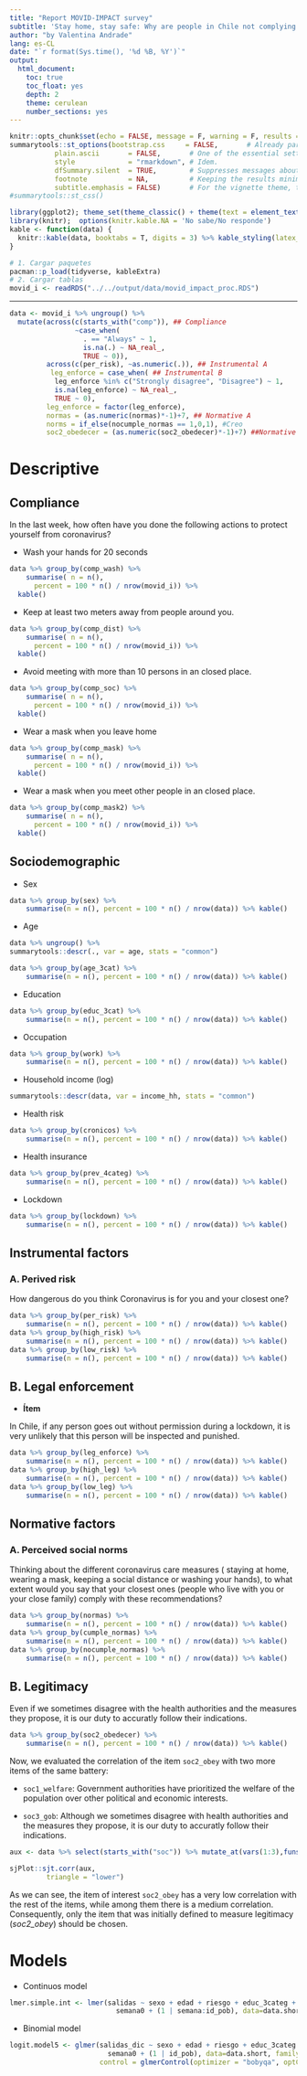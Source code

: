 ```yaml
---
title: "Report MOVID-IMPACT survey"
subtitle: 'Stay home, stay safe: Why are people in Chile not complying with stay-at-home recommendations and restrictions?<br>ANID-COVID N°960 “CoV-IMPACT-C”'
author: "by Valentina Andrade"
lang: es-CL
date: "`r format(Sys.time(), '%d %B, %Y')`"
output:
  html_document:
    toc: true
    toc_float: yes
    depth: 2
    theme: cerulean
    number_sections: yes
---
```

```r
knitr::opts_chunk$set(echo = FALSE, message = F, warning = F, results = 'asis')
summarytools::st_options(bootstrap.css     = FALSE,       # Already part of the theme so no need for it
           plain.ascii       = FALSE,       # One of the essential settings
           style             = "rmarkdown", # Idem.
           dfSummary.silent  = TRUE,        # Suppresses messages about temporary files
           footnote          = NA,          # Keeping the results minimalistic
           subtitle.emphasis = FALSE)       # For the vignette theme, this gives better results.
#summarytools::st_css()

library(ggplot2); theme_set(theme_classic() + theme(text = element_text(size = 12)))
library(knitr);  options(knitr.kable.NA = 'No sabe/No responde')
kable <- function(data) {
  knitr::kable(data, booktabs = T, digits = 3) %>% kable_styling(latex_options =c("striped", "scale_down"),bootstrap_options = c("striped", "hover", "responsive", "condensed"))
}
```

```r
# 1. Cargar paquetes
pacman::p_load(tidyverse, kableExtra)
# 2. Cargar tablas
movid_i <- readRDS("../../output/data/movid_impact_proc.RDS")
```
----

```r
data <- movid_i %>% ungroup() %>%  
  mutate(across(c(starts_with("comp")), ## Compliance
                ~case_when(
                  . == "Always" ~ 1,
                  is.na(.) ~ NA_real_,
                  TRUE ~ 0)), 
         across(c(per_risk), ~as.numeric(.)), ## Instrumental A 
          leg_enforce = case_when( ## Instrumental B
           leg_enforce %in% c("Strongly disagree", "Disagree") ~ 1,
           is.na(leg_enforce) ~ NA_real_,
           TRUE ~ 0),
         leg_enforce = factor(leg_enforce),
         normas = (as.numeric(normas)*-1)+7, ## Normative A
         norms = if_else(nocumple_normas == 1,0,1), #Creo 
         soc2_obedecer = (as.numeric(soc2_obedecer)*-1)+7) ##Normative B
```


# Descriptive

## Compliance

In the last week, how often have you done the following actions to protect yourself from coronavirus?

  - Wash your hands for 20 seconds

```r
data %>% group_by(comp_wash) %>% 
    summarise( n = n(),
      percent = 100 * n() / nrow(movid_i)) %>%
  kable()
```

  - Keep at least two meters away from people around you.
```r
data %>% group_by(comp_dist) %>% 
    summarise( n = n(),
      percent = 100 * n() / nrow(movid_i)) %>%
  kable()
```

  - Avoid meeting with more than 10 persons in an closed place.
  
```r
data %>% group_by(comp_soc) %>% 
    summarise( n = n(),
      percent = 100 * n() / nrow(movid_i)) %>%
  kable()
```

  - Wear a mask when you leave home

```r
data %>% group_by(comp_mask) %>% 
    summarise( n = n(),
      percent = 100 * n() / nrow(movid_i)) %>%
  kable()
```

  - Wear a mask when you meet other people in an closed place.

```r
data %>% group_by(comp_mask2) %>% 
    summarise( n = n(),
      percent = 100 * n() / nrow(movid_i)) %>%
  kable()
```


## Sociodemographic

- Sex

```r
data %>% group_by(sex) %>% 
    summarise(n = n(), percent = 100 * n() / nrow(data)) %>% kable()
```

- Age

```r
data %>% ungroup() %>% 
summarytools::descr(., var = age, stats = "common")
```

```r
data %>% group_by(age_3cat) %>% 
    summarise(n = n(), percent = 100 * n() / nrow(data)) %>% kable()
```

- Education

```r
data %>% group_by(educ_3cat) %>% 
    summarise(n = n(), percent = 100 * n() / nrow(data)) %>% kable()
```

- Occupation

```r
data %>% group_by(work) %>% 
    summarise(n = n(), percent = 100 * n() / nrow(data)) %>% kable()
```


- Household income (log)

```r
summarytools::descr(data, var = income_hh, stats = "common")
```


- Health risk

```r
data %>% group_by(cronicos) %>% 
    summarise(n = n(), percent = 100 * n() / nrow(data)) %>% kable()
```

- Health insurance

```r
data %>% group_by(prev_4categ) %>% 
    summarise(n = n(), percent = 100 * n() / nrow(data)) %>% kable()
```

- Lockdown

```r
data %>% group_by(lockdown) %>% 
    summarise(n = n(), percent = 100 * n() / nrow(data)) %>% kable()
```



## Instrumental factors

### A. Perived risk

How dangerous do you think Coronavirus is for you and your closest one?

```r
data %>% group_by(per_risk) %>% 
    summarise(n = n(), percent = 100 * n() / nrow(data)) %>% kable()
data %>% group_by(high_risk) %>% 
    summarise(n = n(), percent = 100 * n() / nrow(data)) %>% kable()
data %>% group_by(low_risk) %>% 
    summarise(n = n(), percent = 100 * n() / nrow(data)) %>% kable()

```

## B. Legal enforcement

- **Ítem**

In Chile, if any person goes out without permission during a lockdown, it is very unlikely that this person will be inspected and punished.

```r
data %>% group_by(leg_enforce) %>% 
    summarise(n = n(), percent = 100 * n() / nrow(data)) %>% kable()
data %>% group_by(high_leg) %>% 
    summarise(n = n(), percent = 100 * n() / nrow(data)) %>% kable()
data %>% group_by(low_leg) %>% 
    summarise(n = n(), percent = 100 * n() / nrow(data)) %>% kable()

```


## Normative factors

### A. Perceived social norms

Thinking about the different coronavirus care measures ( staying at home, wearing a mask, keeping a social distance or washing your hands), to what extent would you say that your closest ones (people who live with you or your close family) comply with these recommendations?

```r
data %>% group_by(normas) %>% 
    summarise(n = n(), percent = 100 * n() / nrow(data)) %>% kable()
data %>% group_by(cumple_normas) %>% 
    summarise(n = n(), percent = 100 * n() / nrow(data)) %>% kable()
data %>% group_by(nocumple_normas) %>% 
    summarise(n = n(), percent = 100 * n() / nrow(data)) %>% kable()

```

## B. Legitimacy

Even if we sometimes disagree with the health authorities and the measures they propose, it is our duty to accuratly follow their indications.

```r
data %>% group_by(soc2_obedecer) %>% 
    summarise(n = n(), percent = 100 * n() / nrow(data)) %>% kable()

```


Now, we evaluated the correlation of the item `soc2_obey` with two more items of the same battery: 

- `soc1_welfare`: Government authorities have prioritized the welfare of the population over other political and economic interests.

- `soc3_gob`: Although we sometimes disagree with health authorities and the measures they propose, it is our duty to accuratly follow their indications.


```r
aux <- data %>% select(starts_with("soc")) %>% mutate_at(vars(1:3),funs(as.numeric(.))) 

sjPlot::sjt.corr(aux,
         triangle = "lower")
```

As we can see, the item of interest `soc2_obey` has a very low correlation with the rest of the items, while among them there is a medium correlation. Consequently, only the item that was initially defined to measure legitimacy (*soc2_obey*) should be chosen. 

# Models {-}


- Continuos model

```r
lmer.simple.int <- lmer(salidas ~ sexo + edad + riesgo + educ_3categ + prev_4categ + trabaja + cuarentenawk_lag1 * per_riesgo_ord + cuarentenawk_lag1 * cumple_normas +
                          semana0 + (1 | semana:id_pob), data=data.short)
```


- Binomial model 

```r
logit.model5 <- glmer(salidas_dic ~ sexo + edad + riesgo + educ_3categ + prev_4categ + trabaja + cuarentenawk_lag1 * alto_riesgo + cuarentenawk_lag1 * cumple_normas +
                        semana0 + (1 | id_pob), data=data.short, family = binomial("logit"),
                      control = glmerControl(optimizer = "bobyqa", optCtrl=list(maxfun=2e5)))

```

